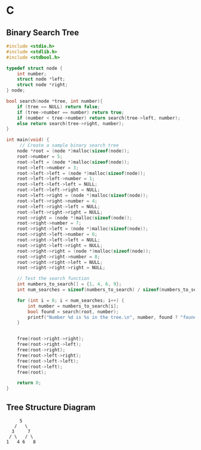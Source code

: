 # C

## Binary Search Tree

```c
#include <stdio.h>
#include <stdlib.h>
#include <stdbool.h>

typedef struct node {
    int number;
    struct node *left;
    struct node *right;
} node;

bool search(node *tree, int number){
    if (tree == NULL) return false;
    if (tree->number == number) return true;
    if (number < tree->number) return search(tree->left, number);
    else return search(tree->right, number);
}

int main(void) {
     // Create a sample binary search tree
    node *root = (node *)malloc(sizeof(node));
    root->number = 5;
    root->left = (node *)malloc(sizeof(node));
    root->left->number = 3;
    root->left->left = (node *)malloc(sizeof(node));
    root->left->left->number = 1;
    root->left->left->left = NULL;
    root->left->left->right = NULL;
    root->left->right = (node *)malloc(sizeof(node));
    root->left->right->number = 4;
    root->left->right->left = NULL;
    root->left->right->right = NULL;
    root->right = (node *)malloc(sizeof(node));
    root->right->number = 7;
    root->right->left = (node *)malloc(sizeof(node));
    root->right->left->number = 6;
    root->right->left->left = NULL;
    root->right->left->right = NULL;
    root->right->right = (node *)malloc(sizeof(node));
    root->right->right->number = 8;
    root->right->right->left = NULL;
    root->right->right->right = NULL;

    // Test the search function
    int numbers_to_search[] = {1, 4, 6, 9};
    int num_searches = sizeof(numbers_to_search) / sizeof(numbers_to_search[0]);

    for (int i = 0; i < num_searches; i++) {
        int number = numbers_to_search[i];
        bool found = search(root, number);
        printf("Number %d is %s in the tree.\n", number, found ? "found" : "not found");
    }


    free(root->right->right);
    free(root->right->left);
    free(root->right);
    free(root->left->right);
    free(root->left->left);
    free(root->left);
    free(root);

    return 0;
}
```

## Tree Structure Diagram

```
     5
   /   \
  3     7
 / \   / \
1   4 6   8

```
